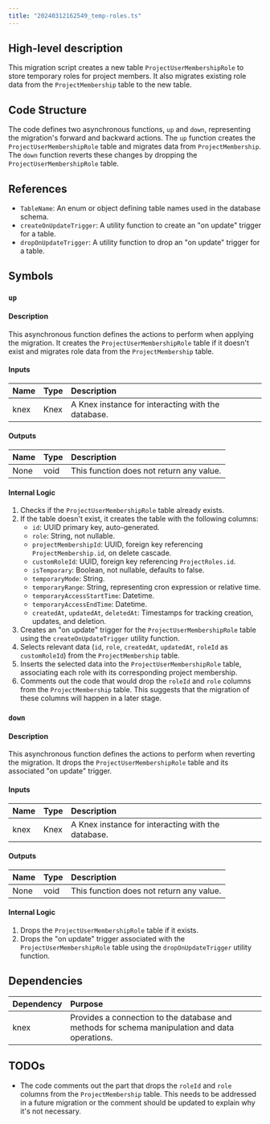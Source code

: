 ```yaml
---
title: "20240312162549_temp-roles.ts"
---
```


## High-level description
This migration script creates a new table `ProjectUserMembershipRole` to store temporary roles for project members. It also migrates existing role data from the `ProjectMembership` table to the new table.

## Code Structure
The code defines two asynchronous functions, `up` and `down`, representing the migration's forward and backward actions. The `up` function creates the `ProjectUserMembershipRole` table and migrates data from `ProjectMembership`. The `down` function reverts these changes by dropping the `ProjectUserMembershipRole` table.

## References
- `TableName`: An enum or object defining table names used in the database schema.
- `createOnUpdateTrigger`: A utility function to create an "on update" trigger for a table.
- `dropOnUpdateTrigger`: A utility function to drop an "on update" trigger for a table.

## Symbols
### `up`
#### Description
This asynchronous function defines the actions to perform when applying the migration. It creates the `ProjectUserMembershipRole` table if it doesn't exist and migrates role data from the `ProjectMembership` table.

#### Inputs
| Name | Type | Description |
|:-----|:-----|:------------|
| knex | Knex | A Knex instance for interacting with the database. |

#### Outputs
| Name | Type | Description |
|:-----|:-----|:------------|
| None | void | This function does not return any value. |

#### Internal Logic
1. Checks if the `ProjectUserMembershipRole` table already exists.
2. If the table doesn't exist, it creates the table with the following columns:
    - `id`: UUID primary key, auto-generated.
    - `role`: String, not nullable.
    - `projectMembershipId`: UUID, foreign key referencing `ProjectMembership.id`, on delete cascade.
    - `customRoleId`: UUID, foreign key referencing `ProjectRoles.id`.
    - `isTemporary`: Boolean, not nullable, defaults to false.
    - `temporaryMode`: String.
    - `temporaryRange`: String, representing cron expression or relative time.
    - `temporaryAccessStartTime`: Datetime.
    - `temporaryAccessEndTime`: Datetime.
    - `createdAt`, `updatedAt`, `deletedAt`: Timestamps for tracking creation, updates, and deletion.
3. Creates an "on update" trigger for the `ProjectUserMembershipRole` table using the `createOnUpdateTrigger` utility function.
4. Selects relevant data (`id`, `role`, `createdAt`, `updatedAt`, `roleId` as `customRoleId`) from the `ProjectMembership` table.
5. Inserts the selected data into the `ProjectUserMembershipRole` table, associating each role with its corresponding project membership.
6. Comments out the code that would drop the `roleId` and `role` columns from the `ProjectMembership` table. This suggests that the migration of these columns will happen in a later stage.

### `down`
#### Description
This asynchronous function defines the actions to perform when reverting the migration. It drops the `ProjectUserMembershipRole` table and its associated "on update" trigger.

#### Inputs
| Name | Type | Description |
|:-----|:-----|:------------|
| knex | Knex | A Knex instance for interacting with the database. |

#### Outputs
| Name | Type | Description |
|:-----|:-----|:------------|
| None | void | This function does not return any value. |

#### Internal Logic
1. Drops the `ProjectUserMembershipRole` table if it exists.
2. Drops the "on update" trigger associated with the `ProjectUserMembershipRole` table using the `dropOnUpdateTrigger` utility function.

## Dependencies
| Dependency | Purpose |
|:-----------|:--------|
| knex       | Provides a connection to the database and methods for schema manipulation and data operations. |

## TODOs
- The code comments out the part that drops the `roleId` and `role` columns from the `ProjectMembership` table. This needs to be addressed in a future migration or the comment should be updated to explain why it's not necessary. 
